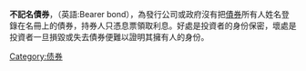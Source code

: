 '''不記名債券'''，（英語:Bearer bond），為發行公司或政府沒有把[[債券|債券]]所有人姓名登錄在名冊上的債券，持券人只憑息票領取利息。好處是投資者的身份保密，壞處是投資者一旦損毀或失去債券便難以證明其擁有人的身份。
{{Finance-stub}}

[[Category:债券|Category:债券]]